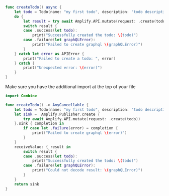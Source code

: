 
<BlockSwitcher>

<Block name="Async/Await">

```swift
func createTodo() async {
    let todo = Todo(name: "my first todo", description: "todo description")
    do {
        let result = try await Amplify.API.mutate(request: .create(todo))
        switch result {
        case .success(let todo):
            print("Successfully created the todo: \(todo)")
        case .failure(let graphQLError):
            print("Failed to create graphql \(graphQLError)")
        }
    } catch let error as APIError {
        print("Failed to create a todo: ", error)
    } catch {
        print("Unexpected error: \(error)")
    }
}
```

</Block>

<Block name="Combine">

Make sure you have the additional import at the top of your file
```swift
import Combine
```

```swift
func createTodo() -> AnyCancellable {
    let todo = Todo(name: "my first todo", description: "todo description")
    let sink =  Amplify.Publisher.create {
        try await Amplify.API.mutate(request: .create(todo))
    }.sink { completion in
        if case let .failure(error) = completion {
            print("Failed to create graphql \(error)")
        }
    }
    receiveValue: { result in
        switch result {
        case .success(let todo):
            print("Successfully created the todo: \(todo)")
        case .failure(let graphQLError):
            print("Could not decode result: \(graphQLError)")
        }
    }
    return sink
}
```

</Block>

</BlockSwitcher>